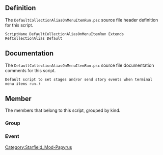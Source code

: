 {{Script_Object_Summary
| title = DefaultCollectionAliasOnMenuItemRun
| name = [[SFM:Script-DefaultCollectionAliasOnMenuItemRun|DefaultCollectionAliasOnMenuItemRun]]
| extends = [[SFM:Script-RefCollectionAlias|RefCollectionAlias]] → [[SFM:Script-Alias|Alias]] → [[SFM:Script-ScriptObject|ScriptObject]]
| flags = Default
}}


== Definition ==
The <code>DefaultCollectionAliasOnMenuItemRun.psc</code> source file header definition for this script.

<source lang="papyrus">
ScriptName DefaultCollectionAliasOnMenuItemRun Extends RefCollectionAlias Default
</source>


== Documentation ==
The <code>DefaultCollectionAliasOnMenuItemRun.psc</code> source file documentation comments for this script.

<source>
Default script to set stages and/or send story events when terminal menu items run.)
</source>


== Member ==
The members that belong to this script, grouped by kind.

=== Group ===
{{Script_Object_Member_Summary
| title = Required_Properties
| script = [[SFM:Script-DefaultCollectionAliasOnMenuItemRun|DefaultCollectionAliasOnMenuItemRun]]
| name = [[SFM:Script-DefaultCollectionAliasOnMenuItemRun/Required_Properties|Required_Properties]]
| kind = Group
}}

{{Script_Object_Member_Summary
| title = Debug_Properties
| script = [[SFM:Script-DefaultCollectionAliasOnMenuItemRun|DefaultCollectionAliasOnMenuItemRun]]
| name = [[SFM:Script-DefaultCollectionAliasOnMenuItemRun/Debug_Properties|Debug_Properties]]
| kind = Group
}}

=== Event ===
{{Script_Object_Member_Summary
| title = OnTerminalMenuItemRun
| script = [[SFM:Script-DefaultCollectionAliasOnMenuItemRun|DefaultCollectionAliasOnMenuItemRun]]
| name = [[SFM:Script-DefaultCollectionAliasOnMenuItemRun/OnTerminalMenuItemRun|OnTerminalMenuItemRun]]
| kind = Event
| parameters = ObjectReference akSender, int auiMenuItemID, TerminalMenu akTerminalBase, ObjectReference akTerminalRef
}}


[[Category:Starfield_Mod-Papyrus]]
